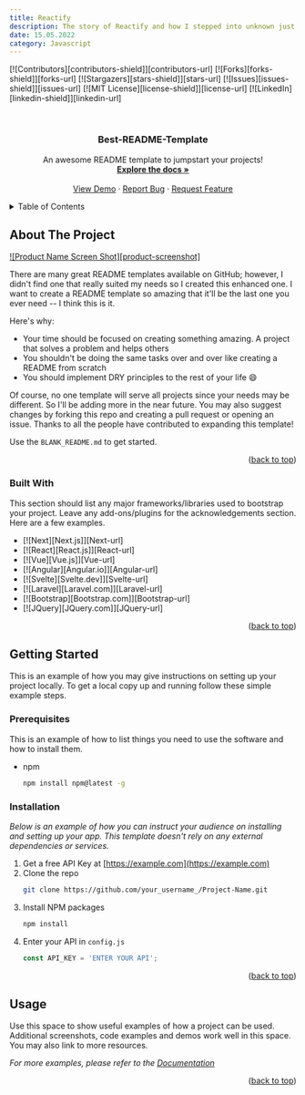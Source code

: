 ```yaml
---
title: Reactify
description: The story of Reactify and how I stepped into unknown just to free myself from online addiction. Lorem ipsum dolor sit amet, consectetur adipiscing elit, sed do eiusmod tempor incididunt ut labore et dolore magna aliqua. Ut enim ad minim veniam.
date: 15.05.2022
category: Javascript
---
```


[![Contributors][contributors-shield]][contributors-url]
[![Forks][forks-shield]][forks-url]
[![Stargazers][stars-shield]][stars-url]
[![Issues][issues-shield]][issues-url]
[![MIT License][license-shield]][license-url]
[![LinkedIn][linkedin-shield]][linkedin-url]

<br />
<div align="center">
  
  <h3 align="center">Best-README-Template</h3>

  <p align="center">
    An awesome README template to jumpstart your projects!
    <br />
    <a href="https://github.com/othneildrew/Best-README-Template"><strong>Explore the docs »</strong></a>
    <br />
    <br />
    <a href="https://github.com/othneildrew/Best-README-Template">View Demo</a>
    ·
    <a href="https://github.com/othneildrew/Best-README-Template/issues">Report Bug</a>
    ·
    <a href="https://github.com/othneildrew/Best-README-Template/issues">Request Feature</a>
  </p>
</div>


<details>
  <summary>Table of Contents</summary>
  <ol>
    <li>
      <a href="#about-the-project">About The Project</a>
      <ul>
        <li><a href="#built-with">Built With</a></li>
      </ul>
    </li>
    <li>
      <a href="#getting-started">Getting Started</a>
      <ul>
        <li><a href="#prerequisites">Prerequisites</a></li>
        <li><a href="#installation">Installation</a></li>
      </ul>
    </li>
    <li><a href="#usage">Usage</a></li>
    <li><a href="#roadmap">Roadmap</a></li>
    <li><a href="#contributing">Contributing</a></li>
    <li><a href="#license">License</a></li>
    <li><a href="#contact">Contact</a></li>
    <li><a href="#acknowledgments">Acknowledgments</a></li>
  </ol>
</details>


## About The Project

[![Product Name Screen Shot][product-screenshot]](https://example.com)

There are many great README templates available on GitHub; however, I didn't find one that really suited my needs so I created this enhanced one. I want to create a README template so amazing that it'll be the last one you ever need -- I think this is it.

Here's why:
* Your time should be focused on creating something amazing. A project that solves a problem and helps others
* You shouldn't be doing the same tasks over and over like creating a README from scratch
* You should implement DRY principles to the rest of your life :smile:

Of course, no one template will serve all projects since your needs may be different. So I'll be adding more in the near future. You may also suggest changes by forking this repo and creating a pull request or opening an issue. Thanks to all the people have contributed to expanding this template!

Use the `BLANK_README.md` to get started.

<p align="right">(<a href="#readme-top">back to top</a>)</p>



### Built With

This section should list any major frameworks/libraries used to bootstrap your project. Leave any add-ons/plugins for the acknowledgements section. Here are a few examples.

* [![Next][Next.js]][Next-url]
* [![React][React.js]][React-url]
* [![Vue][Vue.js]][Vue-url]
* [![Angular][Angular.io]][Angular-url]
* [![Svelte][Svelte.dev]][Svelte-url]
* [![Laravel][Laravel.com]][Laravel-url]
* [![Bootstrap][Bootstrap.com]][Bootstrap-url]
* [![JQuery][JQuery.com]][JQuery-url]

<p align="right">(<a href="#readme-top">back to top</a>)</p>

## Getting Started

This is an example of how you may give instructions on setting up your project locally.
To get a local copy up and running follow these simple example steps.

### Prerequisites

This is an example of how to list things you need to use the software and how to install them.
* npm
  ```sh
  npm install npm@latest -g
  ```

### Installation

_Below is an example of how you can instruct your audience on installing and setting up your app. This template doesn't rely on any external dependencies or services._

1. Get a free API Key at [https://example.com](https://example.com)
2. Clone the repo
   ```sh
   git clone https://github.com/your_username_/Project-Name.git
   ```
3. Install NPM packages
   ```sh
   npm install
   ```
4. Enter your API in `config.js`
   ```js
   const API_KEY = 'ENTER YOUR API';
   ```

<p align="right">(<a href="#readme-top">back to top</a>)</p>


## Usage

Use this space to show useful examples of how a project can be used. Additional screenshots, code examples and demos work well in this space. You may also link to more resources.

_For more examples, please refer to the [Documentation](https://example.com)_

<p align="right">(<a href="#readme-top">back to top</a>)</p>